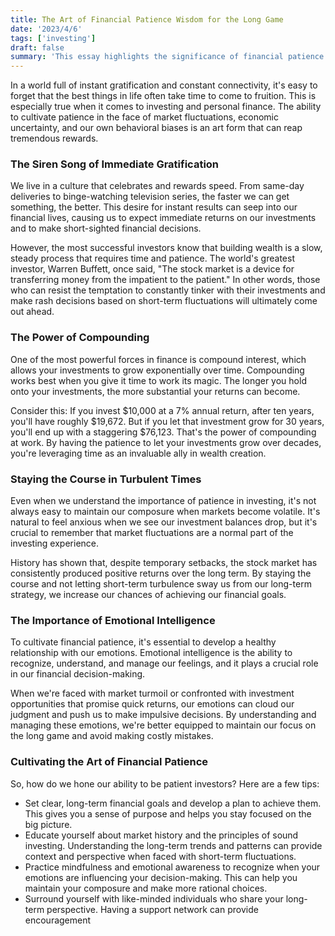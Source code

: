 ```yaml
---
title: The Art of Financial Patience Wisdom for the Long Game
date: '2023/4/6'
tags: ['investing']
draft: false
summary: 'This essay highlights the significance of financial patience in investing and personal finance. It stresses the power of compound interest, staying calm during market turbulence, and developing emotional intelligence. It provides useful tips to cultivate a long-term perspective and argues that financial patience is crucial for wealth creation.'
---
```


In a world full of instant gratification and constant connectivity, it's easy to forget that the best things in life often take time to come to fruition. This is especially true when it comes to investing and personal finance. The ability to cultivate patience in the face of market fluctuations, economic uncertainty, and our own behavioral biases is an art form that can reap tremendous rewards.

### The Siren Song of Immediate Gratification

We live in a culture that celebrates and rewards speed. From same-day deliveries to binge-watching television series, the faster we can get something, the better. This desire for instant results can seep into our financial lives, causing us to expect immediate returns on our investments and to make short-sighted financial decisions.

However, the most successful investors know that building wealth is a slow, steady process that requires time and patience. The world's greatest investor, Warren Buffett, once said, "The stock market is a device for transferring money from the impatient to the patient." In other words, those who can resist the temptation to constantly tinker with their investments and make rash decisions based on short-term fluctuations will ultimately come out ahead.

### The Power of Compounding

One of the most powerful forces in finance is compound interest, which allows your investments to grow exponentially over time. Compounding works best when you give it time to work its magic. The longer you hold onto your investments, the more substantial your returns can become.

Consider this: If you invest $10,000 at a 7% annual return, after ten years, you'll have roughly $19,672. But if you let that investment grow for 30 years, you'll end up with a staggering $76,123. That's the power of compounding at work. By having the patience to let your investments grow over decades, you're leveraging time as an invaluable ally in wealth creation.

### Staying the Course in Turbulent Times

Even when we understand the importance of patience in investing, it's not always easy to maintain our composure when markets become volatile. It's natural to feel anxious when we see our investment balances drop, but it's crucial to remember that market fluctuations are a normal part of the investing experience.

History has shown that, despite temporary setbacks, the stock market has consistently produced positive returns over the long term. By staying the course and not letting short-term turbulence sway us from our long-term strategy, we increase our chances of achieving our financial goals.

### The Importance of Emotional Intelligence

To cultivate financial patience, it's essential to develop a healthy relationship with our emotions. Emotional intelligence is the ability to recognize, understand, and manage our feelings, and it plays a crucial role in our financial decision-making.

When we're faced with market turmoil or confronted with investment opportunities that promise quick returns, our emotions can cloud our judgment and push us to make impulsive decisions. By understanding and managing these emotions, we're better equipped to maintain our focus on the long game and avoid making costly mistakes.

### Cultivating the Art of Financial Patience

So, how do we hone our ability to be patient investors? Here are a few tips:

- Set clear, long-term financial goals and develop a plan to achieve them. This gives you a sense of purpose and helps you stay focused on the big picture.
- Educate yourself about market history and the principles of sound investing. Understanding the long-term trends and patterns can provide context and perspective when faced with short-term fluctuations.
- Practice mindfulness and emotional awareness to recognize when your emotions are influencing your decision-making. This can help you maintain your composure and make more rational choices.
- Surround yourself with like-minded individuals who share your long-term perspective. Having a support network can provide encouragement
